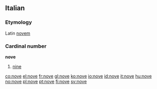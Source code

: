 ==Italian==
===Etymology===
Latin [[novem]]
===Cardinal number===
'''nove'''
#[[nine]]

[[co:nove]]
[[el:nove]]
[[fr:nove]]
[[gl:nove]]
[[ko:nove]]
[[io:nove]]
[[id:nove]]
[[it:nove]]
[[hu:nove]]
[[no:nove]]
[[pl:nove]]
[[pt:nove]]
[[fi:nove]]
[[sv:nove]]
